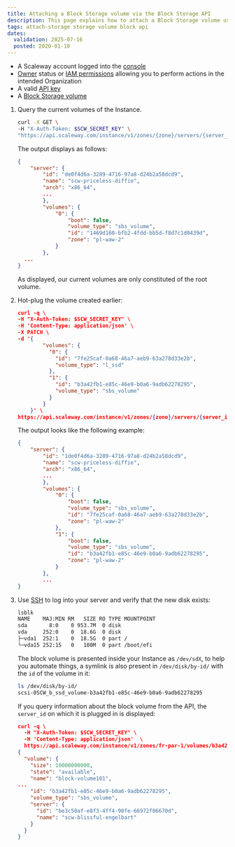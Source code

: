 ```yaml
---
title: Attaching a Block Storage volume via the Block Storage API
description: This page explains how to attach a Block Storage volume using the Scaleway API.
tags: attach-storage storage volume block api
dates:
  validation: 2025-07-16
  posted: 2020-01-10
---
```



<Requirements />

- A Scaleway account logged into the [console](https://console.scaleway.com)
- [Owner](/iam/concepts/#owner) status or [IAM permissions](/iam/concepts/#permission) allowing you to perform actions in the intended Organization
- A valid [API key](/iam/how-to/create-api-keys/)
- A [Block Storage volume](/block-storage/how-to/create-a-volume/)


1. Query the current volumes of the Instance.
    ```sh
    curl -X GET \
    -H "X-Auth-Token: $SCW_SECRET_KEY" \
    "https://api.scaleway.com/instance/v1/zones/{zone}/servers/{server_id}"
    ```

    The output displays as follows:
    ```json
    {
        "server": {
            "id": "de0f4d6a-3289-4716-97a8-d24b2a58dcd9",
            "name": "scw-priceless-diffie",
            "arch": "x86_64",
            ...
            },
            "volumes": {
                "0": {
                    "boot": false,
                    "volume_type": "sbs_volume",
                    "id": "1469d160-bfb2-4fdd-bb5d-f8d7c1d0439d",
                    "zone": "pl-waw-2"
                }
            },
      ...
    }
    ```

    As displayed, our current volumes are only constituted of the root volume.
2. Hot-plug the volume created earlier:
    ```json
    curl -q \
    -H "X-Auth-Token: $SCW_SECRET_KEY" \
    -H 'Content-Type: application/json' \
    -X PATCH \
    -d '{
            "volumes": {
              "0": {
                "id": "7fe25caf-0a68-46a7-aeb9-63a278d33e2b",
                "volume_type": "l_ssd"
              },
              "1": {
                "id": "b3a42fb1-e85c-46e9-b0a6-9adb62278295",
                "volume_type": "sbs_volume"
              }
            }
        }' \
    https://api.scaleway.com/instance/v1/zones/{zone}/servers/{server_id}
    ```
      The output looks like the following example:
      ```json
      {
          "server": {
              "id": "1de0f4d6a-3289-4716-97a8-d24b2a58dcd9",
              "name": "scw-priceless-diffie",
              "arch": "x86_64",
              ...
              },
              "volumes": {
                  "0": {
                      "boot": false,
                      "volume_type": "sbs_volume",
                      "id": "7fe25caf-0a68-46a7-aeb9-63a278d33e2b",
                      "zone": "pl-waw-2"
                  },
                  "1": {
                      "boot": false,
                      "volume_type": "sbs_volume",
                      "id": "b3a42fb1-e85c-46e9-b0a6-9adb62278295",
                      "zone": "pl-waw-2"
                  }
              },
              ...
      }
      ```
3. Use [SSH](/instances/how-to/connect-to-instance/) to log into your server and verify that the new disk exists:
    ```bash
    lsblk
    NAME    MAJ:MIN RM   SIZE RO TYPE MOUNTPOINT
    sda       8:0    0 953.7M  0 disk
    vda     252:0    0  18.6G  0 disk
    ├─vda1  252:1    0  18.5G  0 part /
    └─vda15 252:15   0   100M  0 part /boot/efi
    ```

    The block volume is presented inside your Instance as `/dev/sdX`, to help you
    automate things, a symlink is also present in `/dev/disk/by-id/` with the `id`
    of the volume in it:

    ```sh
    ls /dev/disk/by-id/
    scsi-0SCW_b_ssd_volume-b3a42fb1-e85c-46e9-b0a6-9adb62278295
    ```

    If you query information about the block volume from the API, the `server_id`
    on which it is plugged in is displayed:

    ```json
    curl -q \
      -H "X-Auth-Token: $SCW_SECRET_KEY" \
      -H 'Content-Type: application/json'  \
      https://api.scaleway.com/instance/v1/zones/fr-par-1/volumes/b3a42fb1-e85c-46e9-b0a6-9adb62278295
    {
      "volume": {
        "size": 10000000000,
        "state": "available",
        "name": "block-volume101",
    ...
        "id": "b3a42fb1-e85c-46e9-b0a6-9adb62278295",
        "volume_type": "sbs_volume",
        "server": {
          "id": "be3c50af-e8f3-4ff4-90fe-66972f06670d",
          "name": "scw-blissful-engelbart"
        }
      }
    }
    ```


